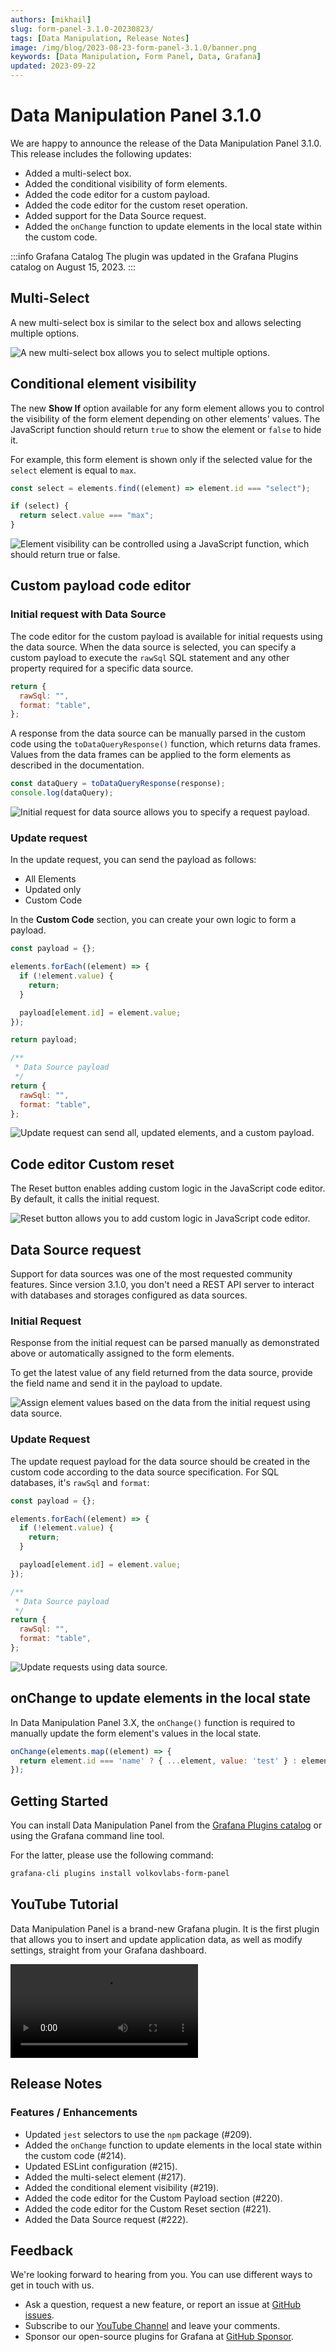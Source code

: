 ```yaml
---
authors: [mikhail]
slug: form-panel-3.1.0-20230823/
tags: [Data Manipulation, Release Notes]
image: /img/blog/2023-08-23-form-panel-3.1.0/banner.png
keywords: [Data Manipulation, Form Panel, Data, Grafana]
updated: 2023-09-22
---
```



# Data Manipulation Panel 3.1.0

We are happy to announce the release of the Data Manipulation Panel 3.1.0. This release includes the following updates:

- Added a multi-select box.
- Added the conditional visibility of form elements.
- Added the code editor for a custom payload.
- Added the code editor for the custom reset operation.
- Added support for the Data Source request.
- Added the `onChange` function to update elements in the local state within the custom code.

:::info Grafana Catalog
The plugin was updated in the Grafana Plugins catalog on August 15, 2023.
:::

<Shorts
  src="https://www.youtube.com/embed/0ratMv5XYSk"
  title="Data Manipulation Panel 3.1.0 for Grafana."
/>

## Multi-Select

A new multi-select box is similar to the select box and allows selecting multiple options.

<Image
  title="A new multi-select box allows you to select multiple options."
  src="/img/blog/2023-08-23-form-panel-3.1.0/multi.png"
/>

## Conditional element visibility

The new **Show If** option available for any form element allows you to control the visibility of the form element depending on other elements' values. The JavaScript function should return `true` to show the element or `false` to hide it.

For example, this form element is shown only if the selected value for the `select` element is equal to `max`.

```js
const select = elements.find((element) => element.id === "select");

if (select) {
  return select.value === "max";
}
```

<Image
  title="Element visibility can be controlled using a JavaScript function, which should return true or false."
  src="/img/blog/2023-08-23-form-panel-3.1.0/showif.png"
/>

## Custom payload code editor

### Initial request with Data Source

The code editor for the custom payload is available for initial requests using the data source. When the data source is selected, you can specify a custom payload to execute the `rawSql` SQL statement and any other property required for a specific data source.

```javascript
return {
  rawSql: "",
  format: "table",
};
```

A response from the data source can be manually parsed in the custom code using the `toDataQueryResponse()` function, which returns data frames. Values from the data frames can be applied to the form elements as described in the documentation.

```javascript
const dataQuery = toDataQueryResponse(response);
console.log(dataQuery);
```

<Image
  title="Initial request for data source allows you to specify a request payload."
  src="/img/blog/2023-08-23-form-panel-3.1.0/initial.png"
/>

### Update request

In the update request, you can send the payload as follows:

- All Elements
- Updated only
- Custom Code

In the **Custom Code** section, you can create your own logic to form a payload.

```javascript
const payload = {};

elements.forEach((element) => {
  if (!element.value) {
    return;
  }

  payload[element.id] = element.value;
});

return payload;

/**
 * Data Source payload
 */
return {
  rawSql: "",
  format: "table",
};
```

<Image
  title="Update request can send all, updated elements, and a custom payload."
  src="/img/blog/2023-08-23-form-panel-3.1.0/update.png"
/>

## Code editor Custom reset

The Reset button enables adding custom logic in the JavaScript code editor. By default, it calls the initial request.

<Image
  title="Reset button allows you to add custom logic in JavaScript code editor."
  src="/img/blog/2023-08-23-form-panel-3.1.0/reset.png"
/>

## Data Source request

Support for data sources was one of the most requested community features. Since version 3.1.0, you don't need a REST API server to interact with databases and storages configured as data sources.

### Initial Request

Response from the initial request can be parsed manually as demonstrated above or automatically assigned to the form elements.

To get the latest value of any field returned from the data source, provide the field name and send it in the payload to update.

<Image
  title="Assign element values based on the data from the initial request using data source."
  src="/img/blog/2023-08-23-form-panel-3.1.0/fieldname.png"
/>

### Update Request

The update request payload for the data source should be created in the custom code according to the data source specification. For SQL databases, it's `rawSql` and `format`:

```javascript
const payload = {};

elements.forEach((element) => {
  if (!element.value) {
    return;
  }

  payload[element.id] = element.value;
});

/**
 * Data Source payload
 */
return {
  rawSql: "",
  format: "table",
};
```

<Image
  title="Update requests using data source."
  src="/img/blog/2023-08-23-form-panel-3.1.0/datasource.png"
/>

## onChange to update elements in the local state

In Data Manipulation Panel 3.X, the `onChange()` function is required to manually update the form element's values in the local state.

```js
onChange(elements.map((element) => {
  return element.id === 'name' ? { ...element, value: 'test' } : element;
});
```

## Getting Started

You can install Data Manipulation Panel from the [Grafana Plugins catalog](https://grafana.com/grafana/plugins/volkovlabs-form-panel/) or using the Grafana command line tool.

For the latter, please use the following command:

```bash
grafana-cli plugins install volkovlabs-form-panel
```

## YouTube Tutorial

Data Manipulation Panel is a brand-new Grafana plugin. It is the first plugin that allows you to insert and update application data, as well as modify settings, straight from your Grafana dashboard.

<Video
  src="https://www.youtube.com/embed/DXALVG8GijM"
  title="Manual data entry and user input into dashboard."
/>

## Release Notes

### Features / Enhancements

- Updated `jest` selectors to use the `npm` package (#209).
- Added the `onChange` function to update elements in the local state within the custom code (#214).
- Updated ESLint configuration (#215).
- Added the multi-select element (#217).
- Added the conditional element visibility (#219).
- Added the code editor for the Custom Payload section (#220).
- Added the code editor for the Custom Reset section (#221).
- Added the Data Source request (#222).

## Feedback

We're looking forward to hearing from you. You can use different ways to get in touch with us.

- Ask a question, request a new feature, or report an issue at [GitHub issues](https://github.com/volkovlabs/volkovlabs-form-panel/issues).
- Subscribe to our [YouTube Channel](https://www.youtube.com/@volkovlabs) and leave your comments.
- Sponsor our open-source plugins for Grafana at [GitHub Sponsor](https://github.com/sponsors/VolkovLabs).
